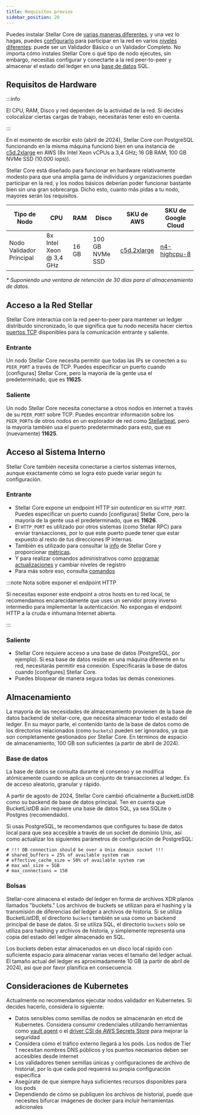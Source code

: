 ```yaml
---
title: Requisitos previos
sidebar_position: 20
---
```


Puedes instalar Stellar Core de [varias maneras diferentes](./installation.mdx), y una vez lo hagas, puedes [configurarlo](./configuring.mdx) para participar en la red en varios [niveles diferentes](../README.mdx#types-of-nodes): puede ser un Validador Básico o un Validador Completo. No importa cómo instales Stellar Core o qué tipo de nodo ejecutes, sin embargo, necesitas configurar y conectarte a la red peer-to-peer y almacenar el estado del ledger en una [base de datos](./configuring.mdx#database) SQL.

## Requisitos de Hardware

:::info

El CPU, RAM, Disco y red dependen de la actividad de la red. Si decides colocalizar ciertas cargas de trabajo, necesitarás tener esto en cuenta.

:::

En el momento de escribir esto (abril de 2024), Stellar Core con PostgreSQL funcionando en la misma máquina funcionó bien en una instancia de [c5d.2xlarge](https://aws.amazon.com/ec2/instance-types/c5/) en AWS (8x Intel Xeon vCPUs a 3,4 GHz; 16 GB RAM; 100 GB NVMe SSD (10.000 iops)).

Stellar Core está diseñado para funcionar en hardware relativamente modesto para que una amplia gama de individuos y organizaciones puedan participar en la red, y los nodos básicos deberían poder funcionar bastante bien sin una gran sobrecarga. Dicho esto, cuanto más pidas a tu nodo, mayores serán los requisitos.

| Tipo de Nodo             | CPU                     | RAM   | Disco           | SKU de AWS    | SKU de Google Cloud |
| ------------------------ | ----------------------- | ----- | --------------- | ------------- | ------------------- |
| Nodo Validador Principal | 8x Intel Xeon @ 3,4 GHz | 16 GB | 100 GB NVMe SSD | [c5d.2xlarge] | [n4-highcpu-8]      |

_\* Suponiendo una ventana de retención de 30 días para el almacenamiento de datos._

## Acceso a la Red Stellar

Stellar Core interactúa con la red peer-to-peer para mantener un ledger distribuido sincronizado, lo que significa que tu nodo necesita hacer ciertos [puertos TCP](https://en.wikipedia.org/wiki/Transmission_Control_Protocol#TCP_ports) disponibles para la comunicación entrante y saliente.

### Entrante

Un nodo Stellar Core necesita permitir que todas las IPs se conecten a su `PEER_PORT` a través de TCP. Puedes especificar un puerto cuando [configuras] Stellar Core, pero la mayoría de la gente usa el predeterminado, que es **11625**.

### Saliente

Un nodo Stellar Core necesita conectarse a otros nodos en internet a través de su `PEER_PORT` sobre TCP. Puedes encontrar información sobre los `PEER_PORT`s de otros nodos en un explorador de red como [Stellarbeat](https://stellarbeat.io/), pero la mayoría también usa el puerto predeterminado para esto, que es (nuevamente) **11625**.

## Acceso al Sistema Interno

Stellar Core también necesita conectarse a ciertos sistemas internos, aunque exactamente cómo se logra esto puede variar según tu configuración.

### Entrante

- Stellar Core expone un endpoint HTTP _sin autenticar_ en su `HTTP_PORT`. Puedes especificar un puerto cuando [configuras] Stellar Core, pero la mayoría de la gente usa el predeterminado, que es **11626**.
- El `HTTP_PORT` es utilizado por otros sistemas (como Stellar RPC) para enviar transacciones, por lo que este puerto puede tener que estar expuesto al resto de tus direcciones IP internas.
- También es utilizado para consultar la [info](./commands.mdx) de Stellar Core y proporcionar [métricas](./monitoring.mdx).
- Y para realizar comandos administrativos como [programar actualizaciones](./network-upgrades.mdx) y cambiar niveles de registro
- Para más sobre eso, consulta [comandos](./commands.mdx)

:::note Nota sobre exponer el endpoint HTTP

Si necesitas exponer este endpoint a otros hosts en tu red local, te recomendamos encarecidamente que uses un servidor proxy inverso intermedio para implementar la autenticación. No expongas el endpoint HTTP a la cruda e inhumana Internet abierta.

:::

### Saliente

- Stellar Core requiere acceso a una base de datos (PostgreSQL, por ejemplo). Si esa base de datos reside en una máquina diferente en tu red, necesitarás permitir esa conexión. Especificarás la base de datos cuando [configures] Stellar Core.
- Puedes bloquear de manera segura todas las demás conexiones.

## Almacenamiento

La mayoría de las necesidades de almacenamiento provienen de la base de datos backend de stellar-core, que necesita almacenar todo el estado del ledger. En su mayor parte, el contenido tanto de la base de datos como de los directorios relacionados (como `buckets`) pueden ser ignorados, ya que son completamente gestionados por Stellar Core. En términos de espacio de almacenamiento, 100 GB son suficientes (a partir de abril de 2024).

### Base de datos

La base de datos se consulta durante el consenso y se modifica atómicamente cuando se aplica un conjunto de transacciones al ledger. Es de acceso aleatorio, granular y rápido.

A partir de agosto de 2024, Stellar Core cambió oficialmente a BucketListDB como su backend de base de datos principal. Ten en cuenta que BucketListDB aún requiere una base de datos SQL, ya sea SQLite o Postgres (recomendado).

Si usas PostgreSQL, te recomendamos que configures tu base de datos local para que sea accesible a través de un socket de dominio Unix, así como actualizar los siguientes parámetros de configuración de PostgreSQL:

```text
# !!! DB connection should be over a Unix domain socket !!!
# shared_buffers = 25% of available system ram
# effective_cache_size = 50% of available system ram
# max_wal_size = 5GB
# max_connections = 150
```

### Bolsas

Stellar-core almacena el estado del ledger en forma de archivos XDR planos llamados "buckets." Los archivos de buckets se utilizan para el hashing y la transmisión de diferencias del ledger a archivos de historia. Si se utiliza BucketListDB, el directorio `buckets` también se usa como un backend principal de base de datos. Si se utiliza SQL, el directorio `buckets` solo se utiliza para hashing y archivos de historia, y simplemente representa una copia del estado del ledger almacenado en SQL.

Los buckets deben estar almacenados en un disco local rápido con suficiente espacio para almacenar varias veces el tamaño del ledger actual. El tamaño actual del ledger es aproximadamente 10 GB (a partir de abril de 2024), así que por favor planifica en consecuencia.

## Consideraciones de Kubernetes

Actualmente no recomendamos ejecutar nodos validador en Kubernetes. Si decides hacerlo, considera lo siguiente:

- Datos sensibles como semillas de nodos se almacenarán en etcd de Kubernetes. Considera consumir credenciales utilizando herramientas como [vault agent](https://developer.hashicorp.com/vault/docs/platform/k8s/injector) o el [driver CSI de AWS Secrets Store](https://github.com/aws/secrets-store-csi-driver-provider-aws) para mejorar la seguridad
- Considera cómo el tráfico externo llegará a los pods. Los nodos de Tier 1 necesitan nombres DNS públicos y los puertos necesarios deben ser accesibles desde internet
- Los validadores tienen semillas únicas y configuraciones de archivo de historial, por lo que cada pod requerirá su propia configuración específica
- Asegúrate de que siempre haya suficientes recursos disponibles para los pods
- Dependiendo de cómo se publiquen los archivos de historial, puede que necesites bifurcar imágenes de docker para incluir herramientas adicionales

[configurar]: ./configuring.mdx
[c5d.2xlarge]: https://aws.amazon.com/ec2/instance-types/c5/
[n4-highcpu-8]: https://cloud.google.com/compute/docs/general-purpose-machines#n4-highcpu
